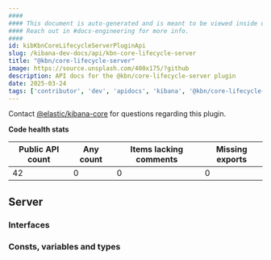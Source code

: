 ```yaml
---
####
#### This document is auto-generated and is meant to be viewed inside our experimental, new docs system.
#### Reach out in #docs-engineering for more info.
####
id: kibKbnCoreLifecycleServerPluginApi
slug: /kibana-dev-docs/api/kbn-core-lifecycle-server
title: "@kbn/core-lifecycle-server"
image: https://source.unsplash.com/400x175/?github
description: API docs for the @kbn/core-lifecycle-server plugin
date: 2025-03-24
tags: ['contributor', 'dev', 'apidocs', 'kibana', '@kbn/core-lifecycle-server']
---
```




Contact [@elastic/kibana-core](https://github.com/orgs/elastic/teams/kibana-core) for questions regarding this plugin.

**Code health stats**

| Public API count  | Any count | Items lacking comments | Missing exports |
|-------------------|-----------|------------------------|-----------------|
| 42 | 0 | 0 | 0 |

## Server

### Interfaces
<DocDefinitionList data={kbnCoreLifecycleServerObj.server.interfaces}/>

### Consts, variables and types
<DocDefinitionList data={kbnCoreLifecycleServerObj.server.misc}/>

